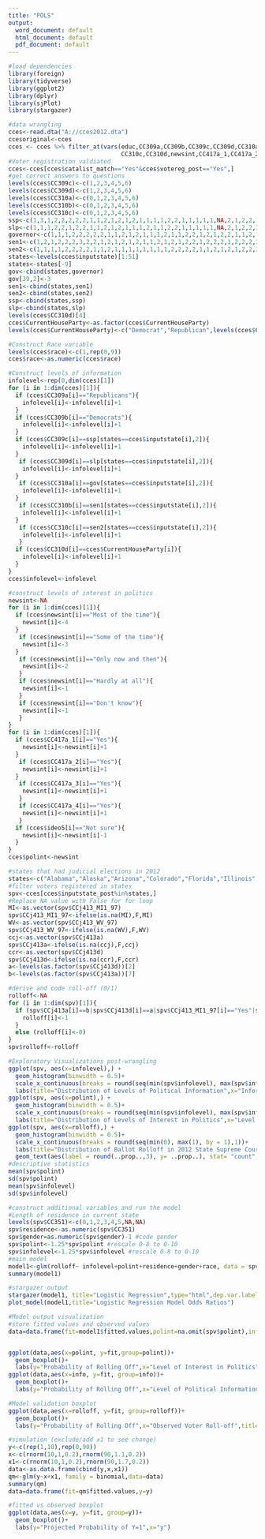 ---
title: "POLS"
output:
  word_document: default
  html_document: default
  pdf_document: default
---


```{r}
#load dependencies
library(foreign)
library(tidyverse)
library(ggplot2)
library(dplyr)
library(sjPlot)
library(stargazer)

```
```{r}
#data wrangling
cces<-read.dta("A://cces2012.dta")
ccesoriginal<-cces
cces <- cces %>% filter_at(vars(educ,CC309a,CC309b,CC309c,CC309d,CC310a,CC310b,CC351,
                                CC310c,CC310d,newsint,CC417a_1,CC417a_2,CC417a_3,CC417a_4,ideo5),all_vars(!is.na(.)))
#Voter registration valdiated
cces<-cces[cces$catalist_match=="Yes"&cces$votereg_post=="Yes",]
#get correct answers to questions
levels(cces$CC309c)<-c(1,2,3,4,5,6)
levels(cces$CC309d)<-c(1,2,3,4,5,6)
levels(cces$CC310a)<-c(0,1,2,3,4,5,6)
levels(cces$CC310b)<-c(0,1,2,3,4,5,6)
levels(cces$CC310c)<-c(0,1,2,3,4,5,6)
ssp<-c(1,3,1,2,2,2,2,2,1,1,2,1,2,1,2,1,1,1,1,2,2,1,1,1,1,1,NA,2,1,2,2,1,1,1,1,1,2,1,2,1,1,1,1,1,2,1,2,2,1,1)
slp<-c(1,1,1,2,2,1,2,2,1,1,2,1,2,1,1,1,2,1,1,2,2,1,1,1,1,1,NA,2,1,2,2,2,1,1,1,1,3,1,2,1,1,1,1,1,2,1,2,2,1,1)
governor<-c(1,1,1,2,2,2,2,2,1,1,2,1,2,1,1,1,2,1,1,2,2,1,2,1,2,2,1,1,2,1,1,2,2,1,1,1,2,1,2,1,1,1,1,1,2,1,2,2,1,1)
sen1<-c(1,2,1,2,2,2,3,2,2,1,2,1,2,1,2,1,1,2,1,2,1,2,2,1,2,2,2,1,2,2,2,2,2,2,2,1,2,2,2,1,2,1,1,1,3,2,2,2,2,1)
sen2<-c(1,1,1,1,2,2,2,2,1,1,2,1,1,1,1,1,1,1,1,2,2,2,2,1,1,2,1,2,1,2,2,2,1,1,1,1,2,1,2,1,1,1,1,1,2,2,2,2,1,1)
states<-levels(cces$inputstate)[1:51]
states<-states[-9]
gov<-cbind(states,governor)
gov[39,2]<-3
sen1<-cbind(states,sen1)
sen2<-cbind(states,sen2)
ssp<-cbind(states,ssp)
slp<-cbind(states,slp)
levels(cces$CC310d)[4]
cces$CurrentHouseParty<-as.factor(cces$CurrentHouseParty)
levels(cces$CurrentHouseParty)<-c("Democrat","Republican",levels(cces$CC310d)[4])

#Construct Race variable
levels(cces$race)<-c(1,rep(0,9))
cces$race<-as.numeric(cces$race)

#Construct levels of information
infolevel<-rep(0,dim(cces)[1])
for (i in 1:dim(cces)[1]){
  if (cces$CC309a[i]=="Republicans"){
    infolevel[i]<-infolevel[i]+1
  }
  if (cces$CC309b[i]=="Democrats"){
    infolevel[i]<-infolevel[i]+1
  }
  if (cces$CC309c[i]==ssp[states==cces$inputstate[i],2]){
    infolevel[i]<-infolevel[i]+1
  }
   if (cces$CC309d[i]==slp[states==cces$inputstate[i],2]){
    infolevel[i]<-infolevel[i]+1
  }
   if (cces$CC310a[i]==gov[states==cces$inputstate[i],2]){
    infolevel[i]<-infolevel[i]+1
  }
   if (cces$CC310b[i]==sen1[states==cces$inputstate[i],2]){
    infolevel[i]<-infolevel[i]+1
  }
   if (cces$CC310c[i]==sen2[states==cces$inputstate[i],2]){
    infolevel[i]<-infolevel[i]+1
   }
  if (cces$CC310d[i]==cces$CurrentHouseParty[i]){
    infolevel[i]<-infolevel[i]+1
  }
}
cces$infolevel<-infolevel
```
```{r}
#construct levels of interest in politics
newsint<-NA
for (i in 1:dim(cces)[1]){
  if (cces$newsint[i]=="Most of the time"){
    newsint[i]<-4
  }
   if (cces$newsint[i]=="Some of the time"){
    newsint[i]<-3
  }
   if (cces$newsint[i]=="Only now and then"){
    newsint[i]<-2
   }
   if (cces$newsint[i]=="Hardly at all"){
    newsint[i]<-1
   }
   if (cces$newsint[i]=="Don't know"){
    newsint[i]<-1
   }
}
for (i in 1:dim(cces)[1]){
  if (cces$CC417a_1[i]=="Yes"){
    newsint[i]<-newsint[i]+1
  }
   if (cces$CC417a_2[i]=="Yes"){
    newsint[i]<-newsint[i]+1
  }
   if (cces$CC417a_3[i]=="Yes"){
    newsint[i]<-newsint[i]+1
   }
   if (cces$CC417a_4[i]=="Yes"){
    newsint[i]<-newsint[i]+1
   }
  if (cces$ideo5[i]=="Not sure"){
    newsint[i]<-newsint[i]-1
  }
}
cces$polint<-newsint
```

```{r}
#states that had judicial elections in 2012
states<-c("Alabama","Alaska","Arizona","Colorado","Florida","Illinois","Indiana","Iowa","Kansas","Kentucky","Maine",  "Maryland","Michigan","Minnesota","Mississippi","Montana","Nebraska","New Mexico","North Carolina","Ohio",           "Oklahoma","Oregon","South Dakota","Texas","Washington","West Virginia")
#filter voters registered in states
spv<-cces[cces$inputstate_post%in%states,]  
#Replace NA value with False for for loop
MI<-as.vector(spv$CCj413_MI1_97)
spv$CCj413_MI1_97<-ifelse(is.na(MI),F,MI)
WV<-as.vector(spv$CCj413_WV_97)
spv$CCj413_WV_97<-ifelse(is.na(WV),F,WV)
ccj<-as.vector(spv$CCj413a)
spv$CCj413a<-ifelse(is.na(ccj),F,ccj)
ccr<-as.vector(spv$CCj413d)
spv$CCj413d<-ifelse(is.na(ccr),F,ccr)
a<-levels(as.factor(spv$CCj413d))[2]
b<-levels(as.factor(spv$CCj413a))[7]

#derive and code roll-off (0/1)
rolloff<-NA
for (i in 1:dim(spv)[1]){
  if (spv$CCj413a[i]==b|spv$CCj413d[i]==a|spv$CCj413_MI1_97[i]=="Yes"|spv$CCj413_WV_97[i]=="Yes"){
    rolloff[i]<-1
  }
  else (rolloff[i]<-0)
}
spv$rolloff<-rolloff
```

```{r}
#Exploratory Visualizations post-wrangling
ggplot(spv, aes(x=infolevel),) +  
  geom_histogram(binwidth = 0.5)+
  scale_x_continuous(breaks = round(seq(min(spv$infolevel), max(spv$infolevel), by = 1),1))+
  labs(title="Distribution of Levels of Political Information",x="Information Level",y="Count")
ggplot(spv, aes(x=polint),) +  
  geom_histogram(binwidth = 0.5)+
  scale_x_continuous(breaks = round(seq(min(spv$infolevel), max(spv$infolevel), by = 1),1))+
  labs(title="Distribution of Levels of Interest in Politics",x="Level of Interest in Politics",y="Count")
ggplot(spv, aes(x=rolloff),) +  
  geom_histogram(binwidth = 0.5)+
  scale_x_continuous(breaks = round(seq(min(0), max(1), by = 1),1))+
  labs(title="Distribution of Ballot Rolloff in 2012 State Supreme Court Election",x="Rolloff (1= Rolled-off)",y="Count")+
  geom_text(aes(label = round(..prop..,3), y= ..prop..), stat= "count", vjust = -20.2)
#descriptive statistics
mean(spv$polint)
sd(spv$polint)
mean(spv$infolevel)
sd(spv$infolevel)
```


```{r mylatextable, results = "asis"}
#construct additional variables and run the model
#Length of residence in current state
levels(spv$CC351)<-c(0,1,2,3,4,5,NA,NA)
spv$residence<-as.numeric(spv$CC351)
spv$gender=as.numeric(spv$gender)-1 #code gender
spv$polint<-1.25*spv$polint #rescale 0-8 to 0-10
spv$infolevel<-1.25*spv$infolevel #rescale 0-8 to 0-10
#main model
model1<-glm(rolloff~ infolevel+polint+residence+gender+race, data = spv, family = binomial)
summary(model1)

#stargazer output
stargazer(model1, title="Logistic Regression",type="html",dep.var.labels="Rolloff", omit.stat=c("LL","ser","f"), no.space=TRUE)
plot_model(model1,title="Logistic Regression Model Odds Ratios")

```


```{r}
#Model output visualization
#store fitted values and observed values
data=data.frame(fit=model1$fitted.values,polint=na.omit(spv$polint),info=spv$infolevel,rolloff=spv$rolloff)


ggplot(data,aes(x=polint, y=fit,group=polint))+
  geom_boxplot()+
  labs(y="Probability of Rolling Off",x="Level of Interest in Politics",title="Probability of Rolling off")
ggplot(data,aes(x=info, y=fit, group=info))+
  geom_boxplot()+
  labs(y="Probability of Rolling Off",x="Level of Political Information",title="Probability of Rolling off")

#Model validation boxplot
ggplot(data,aes(x=rolloff, y=fit, group=rolloff))+
  geom_boxplot()+
  labs(y="Probability of Rolling Off",x="Observed Voter Roll-off",title="Probability of Rolling off")

```




```{r}
#simulation (exclude/add x1 to see change)
y<-c(rep(1,10),rep(0,90))
x<-c(rnorm(10,1,0.2),rnorm(90,1.1,0.2))
x1<-c(rnorm(10,1,0.2),rnorm(90,1.7,0.2))
data<-as.data.frame(cbind(y,x,x1))
qm<-glm(y~x+x1, family = binomial,data=data)
summary(qm)
data=data.frame(fit=qm$fitted.values,y=y)

#fitted vs observed boxplot
ggplot(data,aes(x=y, y=fit, group=y))+
  geom_boxplot()+
  labs(y="Projected Probability of Y=1",x="y")
```

